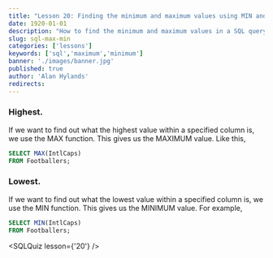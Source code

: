 ```yaml
---
title: "Lesson 20: Finding the minimum and maximum values using MIN and MAX functions."
date: 1920-01-01
description: "How to find the minimum and maximum values in a SQL query using MIN and MAX functions"
slug: sql-max-min
categories: ['lessons']
keywords: ['sql','maximum','minimum']
banner: './images/banner.jpg'
published: true
author: 'Alan Hylands'
redirects:
---
```


### Highest.

If we want to find out what the highest value within a specified column is, we use the MAX function. This gives us the MAXIMUM value. Like this,

```sql
SELECT MAX(IntlCaps)
FROM Footballers;
```

### Lowest.
If we want to find out what the lowest value within a specified column is, we use the MIN function. This gives us the MINIMUM value. For example, 

```sql
SELECT MIN(IntlCaps)
FROM Footballers;
```

<SQLQuiz lesson={'20'} /> 